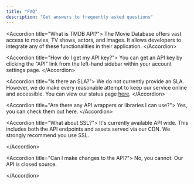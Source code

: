 ```yaml
---
title: "FAQ"
description: "Get answers to frequently asked questions"
---
```


\<Accordion title="What is TMDB API?">
&#x20; The Movie Database offers vast access to movies, TV shows, actors, and images. It allows developers to integrate any of these functionalities in their application.
\</Accordion>

\<Accordion title="How do I get my API key?">
&#x20; You can get an API key by clicking the "API" link from the left-hand sidebar within your account settings page.
\</Accordion>

\<Accordion title="Is there an SLA?">
&#x20; We do not currently provide an SLA. However, we do make every reasonable attempt to keep our service online and accessible. You can view our status page [here](https://status.themoviedb.org/).
\</Accordion>

\<Accordion title="Are there any API wrappers or libraries I can use?">
Yes, you can check them out here.
\</Accordion>

\<Accordion title="What about SSL?">
It's currently available API wide. This includes both the API endpoints and assets served via our CDN. We strongly recommend you use SSL.

\</Accordion>

\<Accordion title="Can I make changes to the API?">
No, you cannot. Our API is closed source.

\</Accordion>





###

###





###



### &#xA;